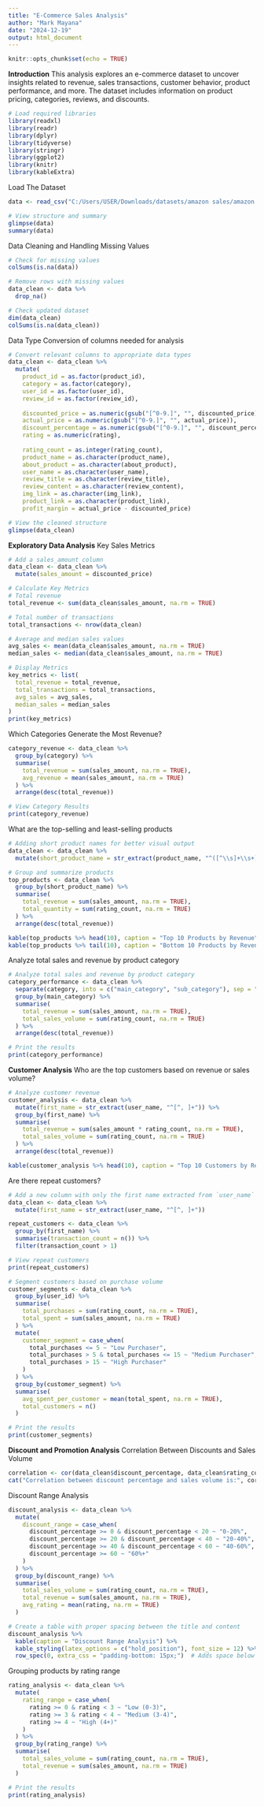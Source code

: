 ---
title: "E-Commerce Sales Analysis"
author: "Mark Mayana"
date: "2024-12-19"
output: html_document
---

```{r}
knitr::opts_chunk$set(echo = TRUE)
```

**Introduction**
This analysis explores an e-commerce dataset to uncover insights related to revenue, sales transactions, customer behavior, product performance, and more. The dataset includes information on product pricing, categories, reviews, and discounts.

```{r setup}
# Load required libraries 
library(readxl)
library(readr)
library(dplyr)
library(tidyverse)
library(stringr)
library(ggplot2)
library(knitr)
library(kableExtra)

```
Load The Dataset

```{r}
data <- read_csv("C:/Users/USER/Downloads/datasets/amazon sales/amazon.csv")

# View structure and summary 
glimpse(data)
summary(data)
```
Data Cleaning and Handling Missing Values 

```{r}
# Check for missing values
colSums(is.na(data))

# Remove rows with missing values
data_clean <- data %>%
  drop_na()

# Check updated dataset
dim(data_clean)
colSums(is.na(data_clean))
```
Data Type Conversion of columns needed for analysis

```{r}
# Convert relevant columns to appropriate data types
data_clean <- data_clean %>%
  mutate(
    product_id = as.factor(product_id),
    category = as.factor(category),
    user_id = as.factor(user_id),
    review_id = as.factor(review_id),
    
    discounted_price = as.numeric(gsub("[^0-9.]", "", discounted_price)),
    actual_price = as.numeric(gsub("[^0-9.]", "", actual_price)),
    discount_percentage = as.numeric(gsub("[^0-9.]", "", discount_percentage)),
    rating = as.numeric(rating),
    
    rating_count = as.integer(rating_count),
    product_name = as.character(product_name),
    about_product = as.character(about_product),
    user_name = as.character(user_name),
    review_title = as.character(review_title),
    review_content = as.character(review_content),
    img_link = as.character(img_link),
    product_link = as.character(product_link),
    profit_margin = actual_price - discounted_price)

# View the cleaned structure
glimpse(data_clean)
```
**Exploratory Data Analysis**
Key Sales Metrics

```{r}
# Add a sales_amount column
data_clean <- data_clean %>%
  mutate(sales_amount = discounted_price)

# Calculate Key Metrics
# Total revenue
total_revenue <- sum(data_clean$sales_amount, na.rm = TRUE)

# Total number of transactions
total_transactions <- nrow(data_clean)

# Average and median sales values
avg_sales <- mean(data_clean$sales_amount, na.rm = TRUE)
median_sales <- median(data_clean$sales_amount, na.rm = TRUE)

# Display Metrics
key_metrics <- list(
  total_revenue = total_revenue,
  total_transactions = total_transactions,
  avg_sales = avg_sales,
  median_sales = median_sales
)
print(key_metrics)
```

Which Categories Generate the Most Revenue?

```{r}
category_revenue <- data_clean %>%
  group_by(category) %>%
  summarise(
    total_revenue = sum(sales_amount, na.rm = TRUE),
    avg_revenue = mean(sales_amount, na.rm = TRUE)
  ) %>%
  arrange(desc(total_revenue))

# View Category Results
print(category_revenue)
```

What are the top-selling and least-selling products
```{r}
# Adding short product names for better visual output
data_clean <- data_clean %>%
  mutate(short_product_name = str_extract(product_name, "^([^\\s]+\\s+){0,2}[^\\s]+"))

# Group and summarize products
top_products <- data_clean %>%
  group_by(short_product_name) %>%
  summarise(
    total_revenue = sum(sales_amount, na.rm = TRUE),
    total_quantity = sum(rating_count, na.rm = TRUE)
  ) %>%
  arrange(desc(total_revenue))

kable(top_products %>% head(10), caption = "Top 10 Products by Revenue")
kable(top_products %>% tail(10), caption = "Bottom 10 Products by Revenue")
```

Analyze total sales and revenue by product category
```{r}
# Analyze total sales and revenue by product category
category_performance <- data_clean %>%
  separate(category, into = c("main_category", "sub_category"), sep = "\\|", extra = "merge", fill = "right") %>%
  group_by(main_category) %>%
  summarise(
    total_revenue = sum(sales_amount, na.rm = TRUE),
    total_sales_volume = sum(rating_count, na.rm = TRUE)
  ) %>%
  arrange(desc(total_revenue))

# Print the results
print(category_performance)
```

**Customer Analysis**
Who are the top customers based on revenue or sales volume?
```{r}
# Analyze customer revenue
customer_analysis <- data_clean %>%
  mutate(first_name = str_extract(user_name, "^[^, ]+")) %>%
  group_by(first_name) %>%
  summarise(
    total_revenue = sum(sales_amount * rating_count, na.rm = TRUE),
    total_sales_volume = sum(rating_count, na.rm = TRUE)
  ) %>%
  arrange(desc(total_revenue))

kable(customer_analysis %>% head(10), caption = "Top 10 Customers by Revenue")
```
Are there repeat customers?
```{r}
# Add a new column with only the first name extracted from `user_name`
data_clean <- data_clean %>%
  mutate(first_name = str_extract(user_name, "^[^, ]+"))

repeat_customers <- data_clean %>%
  group_by(first_name) %>%
  summarise(transaction_count = n()) %>%
  filter(transaction_count > 1)

# View repeat customers
print(repeat_customers)
```


```{r}
# Segment customers based on purchase volume
customer_segments <- data_clean %>%
  group_by(user_id) %>%
  summarise(
    total_purchases = sum(rating_count, na.rm = TRUE),
    total_spent = sum(sales_amount, na.rm = TRUE)
  ) %>%
  mutate(
    customer_segment = case_when(
      total_purchases <= 5 ~ "Low Purchaser",
      total_purchases > 5 & total_purchases <= 15 ~ "Medium Purchaser",
      total_purchases > 15 ~ "High Purchaser"
    )
  ) %>%
  group_by(customer_segment) %>%
  summarise(
    avg_spent_per_customer = mean(total_spent, na.rm = TRUE),
    total_customers = n()
  )

# Print the results
print(customer_segments)
```
**Discount and Promotion Analysis**
Correlation Between Discounts and Sales Volume
```{r}
correlation <- cor(data_clean$discount_percentage, data_clean$rating_count, use = "complete.obs")
cat("Correlation between discount percentage and sales volume is:", correlation)
```
Discount Range Analysis
```{r}

discount_analysis <- data_clean %>%
  mutate(
    discount_range = case_when(
      discount_percentage >= 0 & discount_percentage < 20 ~ "0-20%",
      discount_percentage >= 20 & discount_percentage < 40 ~ "20-40%",
      discount_percentage >= 40 & discount_percentage < 60 ~ "40-60%",
      discount_percentage >= 60 ~ "60%+"
    )
  ) %>%
  group_by(discount_range) %>%
  summarise(
    total_sales_volume = sum(rating_count, na.rm = TRUE),
    total_revenue = sum(sales_amount, na.rm = TRUE),
    avg_rating = mean(rating, na.rm = TRUE)
  )

# Create a table with proper spacing between the title and content
discount_analysis %>%
  kable(caption = "Discount Range Analysis") %>%
  kable_styling(latex_options = c("hold_position"), font_size = 12) %>%
  row_spec(0, extra_css = "padding-bottom: 15px;")  # Adds space below the header row
```

Grouping products by rating range
```{r}
rating_analysis <- data_clean %>%
  mutate(
    rating_range = case_when(
      rating >= 0 & rating < 3 ~ "Low (0-3)",
      rating >= 3 & rating < 4 ~ "Medium (3-4)",
      rating >= 4 ~ "High (4+)"
    )
  ) %>%
  group_by(rating_range) %>%
  summarise(
    total_sales_volume = sum(rating_count, na.rm = TRUE),
    total_revenue = sum(sales_amount, na.rm = TRUE)
  )

# Print the results
print(rating_analysis)

```



